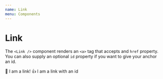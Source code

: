 ```yaml
---
name: Link
menu: Components
---
```



# Link

The `<Link />` component renders an `<a>` tag that accepts and `href` property. You can also supply an optional `id` property if you want to give your anchor an id.

<Playground>
  <List>
    <ListItem>
      <Link href="https://looker.com">👋 I am a link!</Link>
    </ListItem>
    <ListItem>
      <Link href="https://looker.com" id="thumbs-up">
        👍 I am a link with an id
      </Link>
    </ListItem>
  </List>
</Playground>
